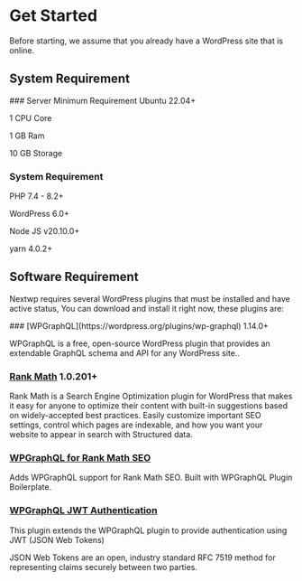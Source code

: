 # Get Started
Before starting, we assume that you already have a WordPress site that is online.

## System Requirement

<Steps>
### Server Minimum Requirement
Ubuntu 22.04+

1 CPU Core

1 GB Ram

10 GB Storage


### System Requirement
PHP 7.4 - 8.2+

WordPress 6.0+

Node JS v20.10.0+

yarn 4.0.2+



</Steps>

## Software Requirement
Nextwp requires several WordPress plugins that must be installed and have active status, You can download and install it right now, these plugins are:

 
<Steps>
### [WPGraphQL](https://wordpress.org/plugins/wp-graphql) 1.14.0+
 
WPGraphQL is a free, open-source WordPress plugin that provides an extendable GraphQL schema and API for any WordPress site..
 
### [Rank Math](https://wordpress.org/plugins/seo-by-rank-math/) 1.0.201+
 
Rank Math is a Search Engine Optimization plugin for WordPress that makes it easy for anyone to optimize their content with built-in suggestions based on widely-accepted best practices. Easily customize important SEO settings, control which pages are indexable, and how you want your website to appear in search with Structured data.

### [WPGraphQL for Rank Math SEO](https://github.com/AxeWP/wp-graphql-rank-math/archive/refs/tags/0.0.16.zip)

Adds WPGraphQL support for Rank Math SEO. Built with WPGraphQL Plugin Boilerplate.

### [WPGraphQL JWT Authentication](https://github.com/wp-graphql/wp-graphql-jwt-authentication/archive/refs/tags/v0.7.0.zip)

This plugin extends the WPGraphQL plugin to provide authentication using JWT (JSON Web Tokens)

JSON Web Tokens are an open, industry standard RFC 7519 method for representing claims securely between two parties.
</Steps>